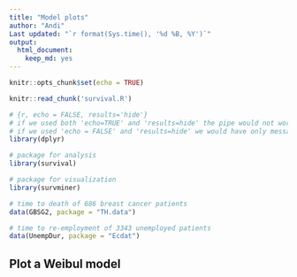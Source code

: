 ```yaml
---
title: "Model plots"
author: "Andi"
Last updated: "`r format(Sys.time(), '%d %B, %Y')`"
output: 
  html_document: 
    keep_md: yes
---
```


```r
knitr::opts_chunk$set(echo = TRUE)
```

```r
knitr::read_chunk('survival.R')
```

```r
# {r, echo = FALSE, results='hide'}
# if we used both 'echo=TRUE' and 'results=hide' the pipe would not work properly
# if we used 'echo = FALSE' and 'results=hide' we would have only messages (i.e. attaching package) If we don't want them we set 'error = FALSE', 'warning = FALSE', and 'message = FALSE'.
library(dplyr)
```

```r
# package for analysis
library(survival)

# package for visualization
library(survminer)

# time to death of 686 breast cancer patients
data(GBSG2, package = "TH.data")

# time to re-employment of 3343 unemployed patients
data(UnempDur, package = "Ecdat")
```

## Plot a Weibul model

```r

```

